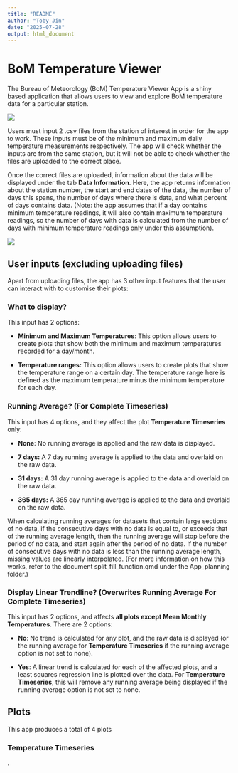 ```yaml
---
title: "README"
author: "Toby Jin"
date: "2025-07-28"
output: html_document
---
```


# BoM Temperature Viewer

The Bureau of Meteorology (BoM) Temperature Viewer App is a shiny based application that allows users to view and explore BoM temperature data for a particular station.

![](images/clipboard-70084877.png)

Users must input 2 .csv files from the station of interest in order for the app to work. These inputs must be of the minimum and maximum daily temperature measurements respectively. The app will check whether the inputs are from the same station, but it will not be able to check whether the files are uploaded to the correct place.

Once the correct files are uploaded, information about the data will be displayed under the tab **Data Information**. Here, the app returns information about the station number, the start and end dates of the data, the number of days this spans, the number of days where there is data, and what percent of days contains data. (Note: the app assumes that if a day contains minimum temperature readings, it will also contain maximum temperature readings, so the number of days with data is calculated from the number of days with minimum temperature readings only under this assumption).

![](images/clipboard-3833294097.png)

## User inputs (excluding uploading files)

Apart from uploading files, the app has 3 other input features that the user can interact with to customise their plots:

### What to display?

This input has 2 options:

-   **Minimum and Maximum Temperatures**: This option allows users to create plots that show both the minimum and maximum temperatures recorded for a day/month.

-   **Temperature ranges:** This option allows users to create plots that show the temperature range on a certain day. The temperature range here is defined as the maximum temperature minus the minimum temperature for each day.

### Running Average? (For Complete Timeseries)

This input has 4 options, and they affect the plot **Temperature Timeseries** only:

-   **None**: No running average is applied and the raw data is displayed.

-   **7 days:** A 7 day running average is applied to the data and overlaid on the raw data.

-   **31 days:** A 31 day running average is applied to the data and overlaid on the raw data.

-   **365 days:** A 365 day running average is applied to the data and overlaid on the raw data.

When calculating running averages for datasets that contain large sections of no data, if the consecutive days with no data is equal to, or exceeds that of the running average length, then the running average will stop before the period of no data, and start again after the period of no data. If the number of consecutive days with no data is less than the running average length, missing values are linearly interpolated. (For more information on how this works, refer to the document split_fill_function.qmd under the App_planning folder.)

### Display Linear Trendline? (Overwrites Running Average For Complete Timeseries)

This input has 2 options, and affects **all plots except Mean Monthly Temperatures**. There are 2 options:

-   **No**: No trend is calculated for any plot, and the raw data is displayed (or the running average for **Temperature Timeseries** if the running average option is not set to none).

-   **Yes**: A linear trend is calculated for each of the affected plots, and a least squares regression line is plotted over the data. For **Temperature Timeseries**, this will remove any running average being displayed if the running average option is not set to none.

## Plots

This app produces a total of 4 plots

### Temperature Timeseries

.
